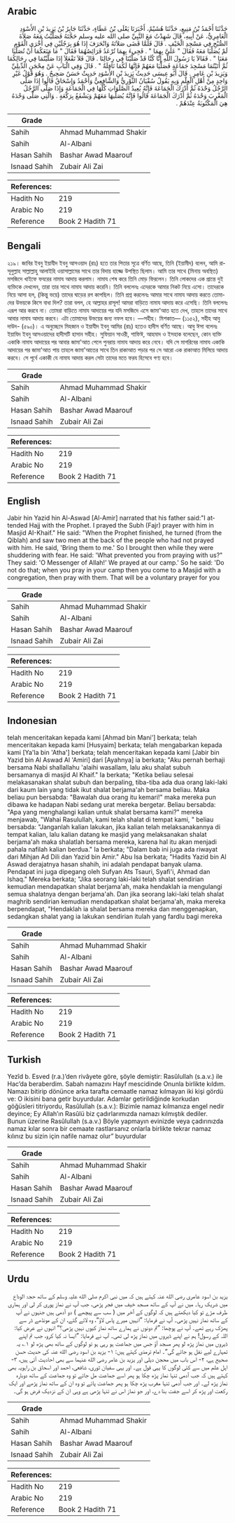 ## Arabic


<div dir="rtl" lang="ar" style={{fontSize:'larger',backgroundColor:'#f8f9fa',padding:20}}>
حَدَّثَنَا أَحْمَدُ بْنُ مَنِيعٍ، حَدَّثَنَا هُشَيْمٌ، أَخْبَرَنَا يَعْلَى بْنُ عَطَاءٍ، حَدَّثَنَا جَابِرُ بْنُ يَزِيدَ بْنِ الأَسْوَدِ الْعَامِرِيُّ، عَنْ أَبِيهِ، قَالَ شَهِدْتُ مَعَ النَّبِيِّ صلى الله عليه وسلم حَجَّتَهُ فَصَلَّيْتُ مَعَهُ صَلاَةَ الصُّبْحِ فِي مَسْجِدِ الْخَيْفِ ‏.‏ قَالَ فَلَمَّا قَضَى صَلاَتَهُ وَانْحَرَفَ إِذَا هُوَ بِرَجُلَيْنِ فِي أُخْرَى الْقَوْمِ لَمْ يُصَلِّيَا مَعَهُ فَقَالَ ‏"‏ عَلَىَّ بِهِمَا ‏"‏ ‏.‏ فَجِيءَ بِهِمَا تُرْعَدُ فَرَائِصُهُمَا فَقَالَ ‏"‏ مَا مَنَعَكُمَا أَنْ تُصَلِّيَا مَعَنَا ‏"‏ ‏.‏ فَقَالاَ يَا رَسُولَ اللَّهِ إِنَّا كُنَّا قَدْ صَلَّيْنَا فِي رِحَالِنَا ‏.‏ قَالَ فَلاَ تَفْعَلاَ إِذَا صَلَّيْتُمَا فِي رِحَالِكُمَا ثُمَّ أَتَيْتُمَا مَسْجِدَ جَمَاعَةٍ فَصَلِّيَا مَعَهُمْ فَإِنَّهَا لَكُمَا نَافِلَةٌ ‏"‏ ‏.‏ قَالَ وَفِي الْبَابِ عَنْ مِحْجَنٍ الدِّيلِيِّ وَيَزِيدَ بْنِ عَامِرٍ ‏.‏ قَالَ أَبُو عِيسَى حَدِيثُ يَزِيدَ بْنِ الأَسْوَدِ حَدِيثٌ حَسَنٌ صَحِيحٌ ‏.‏ وَهُوَ قَوْلُ غَيْرِ وَاحِدٍ مِنْ أَهْلِ الْعِلْمِ وَبِهِ يَقُولُ سُفْيَانُ الثَّوْرِيُّ وَالشَّافِعِيُّ وَأَحْمَدُ وَإِسْحَاقُ قَالُوا إِذَا صَلَّى الرَّجُلُ وَحْدَهُ ثُمَّ أَدْرَكَ الْجَمَاعَةَ فَإِنَّهُ يُعِيدُ الصَّلَوَاتِ كُلَّهَا فِي الْجَمَاعَةِ وَإِذَا صَلَّى الرَّجُلُ الْمَغْرِبَ وَحْدَهُ ثُمَّ أَدْرَكَ الْجَمَاعَةَ قَالُوا فَإِنَّهُ يُصَلِّيهَا مَعَهُمْ وَيَشْفَعُ بِرَكْعَةٍ ‏.‏ وَالَّتِي صَلَّى وَحْدَهُ هِيَ الْمَكْتُوبَةُ عِنْدَهُمْ ‏.‏
</div>
<div style={{backgroundColor:'#f8f9fa',padding:20, marginBottom: 10}}><table> <thead> <tr> <th>Grade</th> <th></th> </tr> </thead> <tbody> <tr><td>Sahih</td><td>Ahmad Muhammad Shakir</td></tr><tr><td>Sahih</td><td>Al-Albani</td></tr><tr><td>Hasan Sahih</td><td>Bashar Awad Maarouf</td></tr><tr><td>Isnaad Sahih</td><td>Zubair Ali Zai</td></tr></tbody></table><table> <thead> <tr> <th>References:</th> <th></th> </tr> </thead> <tbody><tr><td>Hadith No</td><td>219</td></tr><tr><td>Arabic No</td><td>219</td></tr><tr><td>Reference</td><td>Book 2 Hadith 71</td></tr></tbody></table></div>

## Bengali


<div dir="ltr" lang="bn" style={{fontSize:'larger',backgroundColor:'#f8f9fa',padding:20}}>
২১৯। জাবির ইবনু ইয়াযীদ ইবনু আসওয়াদ (রাঃ) হতে তার পিতার সূত্রে বর্ণিত আছে, তিনি (ইয়ামীদ) বলেন, আমি রাসূলুল্লাহ সাল্লাল্লাহু আলাইহি ওয়াসাল্লামের সাথে তার বিদায় হাজ্জে উপস্থিত ছিলাম। আমি তার সাথে (মিনায় অবস্থিত) মসজিদে খাইফে ফযরের নামায আদায় করলাম। নামায শেষ করে তিনি মোড় ফিরলেন। তিনি লোকদের এক প্রান্তে দুই ব্যক্তিকে দেখলেন, তারা তার সাথে নামায আদায় করেনি। তিনি বললেনঃ এদেরকে আমার নিকট নিয়ে এসো। তাদেরকে নিয়ে আসা হল, (কিন্তু ভয়ে) তাদের ঘাড়ের রগ কাপছিল। তিনি প্রশ্ন করলেনঃ আমার সাথে নামায আদায় করতে তোমাদের উভয়কে কিসে বাধা দিল? তারা বলল, হে আল্লাহর রাসূল! আমরা বাড়িতে নামায আদায় করে এসেছি। তিনি বললেনঃ এরূপ আর করবে না। তোমরা বাড়িতে নামায আদায়ের পর যদি মসজিদে এসে জামা'আত হতে দেখ, তাহলে তাদের সাথে আবার নামায আদায় করবে। এটা তোমাদের উভয়ের জন্য নফল হবে। —সহীহ। মিশকাত— (১১৫২), সহীহ আবু দাউদ- (৫৯০)। এ অনুচ্ছেদে মিহজান ও ইয়াযীদ ইবনু আমির (রাঃ) হতেও হাদীস বর্ণিত আছে। আবু ঈসা বলেনঃ ইয়াযিদ ইবনু আসওয়াদের হাদীসটি হাসান সহীহ। সুফিয়ান সাওরী, শাফিঈ, আহমাদ ও ইসহাক বলেছেন, কোন ব্যক্তি একাকি নামায আদায়ের পর আবার জামা'আত পেলে পুনরায় নামায আদায় করে নেবে। যদি সে মাগরিবের নামায একাকি আদায়ের পর জামা'আত পায় তাহলে জামা'আতের সাথে তিন রাকাআত পড়ার পর সে আরো এক রাকাআত মিলিয়ে আদায় করবে। সে পূর্বে একাকী যে নামায আদায় করল সেটা তাদের মতে ফরয হিসেবে গণ্য হবে।
</div>
<div style={{backgroundColor:'#f8f9fa',padding:20, marginBottom: 10}}><table> <thead> <tr> <th>Grade</th> <th></th> </tr> </thead> <tbody> <tr><td>Sahih</td><td>Ahmad Muhammad Shakir</td></tr><tr><td>Sahih</td><td>Al-Albani</td></tr><tr><td>Hasan Sahih</td><td>Bashar Awad Maarouf</td></tr><tr><td>Isnaad Sahih</td><td>Zubair Ali Zai</td></tr></tbody></table><table> <thead> <tr> <th>References:</th> <th></th> </tr> </thead> <tbody><tr><td>Hadith No</td><td>219</td></tr><tr><td>Arabic No</td><td>219</td></tr><tr><td>Reference</td><td>Book 2 Hadith 71</td></tr></tbody></table></div>

## English


<div dir="ltr" lang="en" style={{fontSize:'larger',backgroundColor:'#f8f9fa',padding:20}}>
Jabir hin Yazid hin Al-Aswad [Al-Amir] narrated that his father said:"I attended Hajj with the Prophet. I prayed the Subh (Fajr) prayer with him in Masjid AI-Khaif." He said: "When the Prophet finished, he turned (from the Qiblah) and saw two men at the back of the people who had not prayed with him. He said, 'Bring them to me.' So I brought then while they were shuddering with fear. He said: 'What prevented you from praying with us?" They said: 'O Messenger of Allah!' We prayed at our camp.' So he said: 'Do not do that; when you pray in your camp then you come to a Masjid with a congregation, then pray with them. That will be a voluntary prayer for you
</div>
<div style={{backgroundColor:'#f8f9fa',padding:20, marginBottom: 10}}><table> <thead> <tr> <th>Grade</th> <th></th> </tr> </thead> <tbody> <tr><td>Sahih</td><td>Ahmad Muhammad Shakir</td></tr><tr><td>Sahih</td><td>Al-Albani</td></tr><tr><td>Hasan Sahih</td><td>Bashar Awad Maarouf</td></tr><tr><td>Isnaad Sahih</td><td>Zubair Ali Zai</td></tr></tbody></table><table> <thead> <tr> <th>References:</th> <th></th> </tr> </thead> <tbody><tr><td>Hadith No</td><td>219</td></tr><tr><td>Arabic No</td><td>219</td></tr><tr><td>Reference</td><td>Book 2 Hadith 71</td></tr></tbody></table></div>

## Indonesian


<div dir="ltr" lang="id" style={{fontSize:'larger',backgroundColor:'#f8f9fa',padding:20}}>
telah menceritakan kepada kami [Ahmad bin Mani'] berkata; telah menceritakan kepada kami [Husyaim] berkata; telah mengabarkan kepada kami [Ya'la bin 'Atha'] berkata; telah menceritakan kepada kami [Jabir bin Yazid bin Al Aswad Al 'Amiri] dari [Ayahnya] ia berkata; "Aku pernah berhaji bersama Nabi shallallahu 'alaihi wasallam, lalu aku shalat subuh bersamanya di masjid Al Khaif." Ia berkata; "Ketika beliau selesai melakasanakan shalat subuh dan berpaling, tiba-tiba ada dua orang laki-laki dari kaum lain yang tidak ikut shalat berjama'ah bersama beliau. Maka beliau pun bersabda: "Bawalah dua orang itu kemari!" maka mereka pun dibawa ke hadapan Nabi sedang urat mereka bergetar. Beliau bersabda: "Apa yang menghalangi kalian untuk shalat bersama kami?" mereka menjawab, "Wahai Rasulullah, kami telah shalat di tempat kami, " beliau bersabda: "Janganlah kalian lakukan, jika kalian telah melaksanakannya di tempat kalian, lalu kalian datang ke masjid yang melaksanakan shalat berjama'ah maka shalatlah bersama mereka, karena hal itu akan menjadi pahala nafilah kalian berdua." Ia berkata; "Dalam bab ini juga ada riwayat dari Mihjan Ad Dili dan Yazid bin Amir." Abu Isa berkata; "Hadits Yazid bin Al Aswad derajatnya hasan shahih, ini adalah pendapat banyak ulama. Pendapat ini juga dipegang oleh Sufyan Ats Tsauri, Syafi'i, Ahmad dan Ishaq." Mereka berkata; "Jika seorang laki-laki telah shalat sendirian kemudian mendapatkan shalat berjama'ah, maka hendaklah ia mengulangi semua shalatnya dengan berjama'ah. Dan jika seorang laki-laki telah shalat maghrib sendirian kemudian mendapatkan shalat berjama'ah, maka mereka berpendapat, "Hendaklah ia shalat bersama mereka dan menggenapkan, sedangkan shalat yang ia lakukan sendirian itulah yang fardlu bagi mereka
</div>
<div style={{backgroundColor:'#f8f9fa',padding:20, marginBottom: 10}}><table> <thead> <tr> <th>Grade</th> <th></th> </tr> </thead> <tbody> <tr><td>Sahih</td><td>Ahmad Muhammad Shakir</td></tr><tr><td>Sahih</td><td>Al-Albani</td></tr><tr><td>Hasan Sahih</td><td>Bashar Awad Maarouf</td></tr><tr><td>Isnaad Sahih</td><td>Zubair Ali Zai</td></tr></tbody></table><table> <thead> <tr> <th>References:</th> <th></th> </tr> </thead> <tbody><tr><td>Hadith No</td><td>219</td></tr><tr><td>Arabic No</td><td>219</td></tr><tr><td>Reference</td><td>Book 2 Hadith 71</td></tr></tbody></table></div>

## Turkish


<div dir="ltr" lang="tr" style={{fontSize:'larger',backgroundColor:'#f8f9fa',padding:20}}>
Yezîd b. Esved (r.a.)’den rivâyete göre, şöyle demiştir: Rasûlullah (s.a.v.) ile Hac’da beraberdim. Sabah namazını Hayf mescidinde Onunla birlikte kıldım. Namazı bitirip dönünce arka tarafta cemaatle namaz kılmayan iki kişi gördü ve: O ikisini bana getir buyurdular. Adamlar getirildiğinde korkudan göğüsleri titriyordu, Rasûlullah (s.a.v.): Bizimle namaz kılmanıza engel nedir deyince; Ey Allah’ın Rasûlü biz çadırlarımızda namazı kılmıştık dediler. Bunun üzerine Rasûlullah (s.a.v.) Böyle yapmayın evinizde veya çadırınızda namaz kılar sonra bir cemaate rastlarsanız onlarla birlikte tekrar namaz kılınız bu sizin için nafile namaz olur” buyurdular
</div>
<div style={{backgroundColor:'#f8f9fa',padding:20, marginBottom: 10}}><table> <thead> <tr> <th>Grade</th> <th></th> </tr> </thead> <tbody> <tr><td>Sahih</td><td>Ahmad Muhammad Shakir</td></tr><tr><td>Sahih</td><td>Al-Albani</td></tr><tr><td>Hasan Sahih</td><td>Bashar Awad Maarouf</td></tr><tr><td>Isnaad Sahih</td><td>Zubair Ali Zai</td></tr></tbody></table><table> <thead> <tr> <th>References:</th> <th></th> </tr> </thead> <tbody><tr><td>Hadith No</td><td>219</td></tr><tr><td>Arabic No</td><td>219</td></tr><tr><td>Reference</td><td>Book 2 Hadith 71</td></tr></tbody></table></div>

## Urdu


<div dir="rtl" lang="ur" style={{fontSize:'larger',backgroundColor:'#f8f9fa',padding:20}}>
یزید بن اسود عامری رضی الله عنہ کہتے ہیں کہ میں نبی اکرم صلی الله علیہ وسلم کے ساتھ حجۃ الوداع میں شریک رہا۔ میں نے آپ کے ساتھ مسجد خیف میں فجر پڑھی، جب آپ نے نماز پوری کر لی اور ہماری طرف مڑے تو کیا دیکھتے ہیں کہ لوگوں کے آخر میں ( سب سے پیچھے ) دو آدمی ہیں جنہوں نے آپ کے ساتھ نماز نہیں پڑھی۔ آپ نے فرمایا: ”انہیں میرے پاس لاؤ“، وہ لائے گئے، ان کے مونڈھے ڈر سے پھڑک رہے تھے۔ آپ نے پوچھا: ”تم دونوں نے ہمارے ساتھ نماز کیوں نہیں پڑھی؟“ انہوں نے عرض کیا: اللہ کے رسول! ہم نے اپنے ڈیروں میں نماز پڑھ لی تھی۔ آپ نے فرمایا: ”ایسا نہ کیا کرو، جب تم اپنے ڈیروں میں نماز پڑھ لو پھر مسجد آؤ جس میں جماعت ہو رہی ہو تو لوگوں کے ساتھ بھی پڑھ لو ۱؎ یہ تمہارے لیے نفل ہو جائے گی“۔ امام ترمذی کہتے ہیں: ۱- یزید بن اسود رضی الله عنہ کی حدیث حسن صحیح ہے، ۲- اس باب میں محجن دیلی اور یزید بن عامر رضی الله عنہما سے بھی احادیث آئی ہیں، ۳- اہل علم میں سے کئی لوگوں کا یہی قول ہے۔ اور یہی سفیان ثوری، شافعی، احمد اور اسحاق بن راہویہ بھی کہتے ہیں کہ جب آدمی تنہا نماز پڑھ چکا ہو پھر اسے جماعت مل جائے تو وہ جماعت کے ساتھ دوبارہ نماز پڑھ لے۔ اور جب آدمی تنہا مغرب پڑھ چکا ہو پھر جماعت پائے تو وہ ان کے ساتھ نماز پڑھے اور ایک رکعت اور پڑھ کر اسے جفت بنا دے، اور جو نماز اس نے تنہا پڑھی ہے وہی ان کے نزدیک فرض ہو گی۔
</div>
<div style={{backgroundColor:'#f8f9fa',padding:20, marginBottom: 10}}><table> <thead> <tr> <th>Grade</th> <th></th> </tr> </thead> <tbody> <tr><td>Sahih</td><td>Ahmad Muhammad Shakir</td></tr><tr><td>Sahih</td><td>Al-Albani</td></tr><tr><td>Hasan Sahih</td><td>Bashar Awad Maarouf</td></tr><tr><td>Isnaad Sahih</td><td>Zubair Ali Zai</td></tr></tbody></table><table> <thead> <tr> <th>References:</th> <th></th> </tr> </thead> <tbody><tr><td>Hadith No</td><td>219</td></tr><tr><td>Arabic No</td><td>219</td></tr><tr><td>Reference</td><td>Book 2 Hadith 71</td></tr></tbody></table></div>